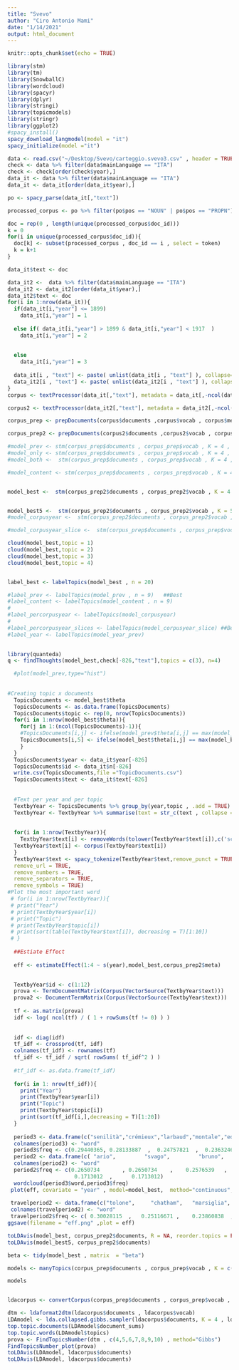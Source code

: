 ```yaml
---
title: "Svevo"
author: "Ciro Antonio Mami"
date: "1/14/2021"
output: html_document
---
```


```r
knitr::opts_chunk$set(echo = TRUE)
```

```r
library(stm)
library(tm)
library(SnowballC)
library(wordcloud)
library(spacyr)
library(dplyr)
library(stringi)
library(topicmodels)
library(stringr)
library(ggplot2)
#spacy_install()
spacy_download_langmodel(model = "it")
spacy_initialize(model ="it")

```

```r
data <- read.csv("~/Desktop/Svevo/carteggio.svevo3.csv" , header = TRUE , sep = ";")
check <- data %>% filter(data$mainLanguage == "ITA")
check <- check[order(check$year),]
data_it <- data %>% filter(data$mainLanguage == "ITA")
data_it <- data_it[order(data_it$year),]

po <- spacy_parse(data_it[,"text"])

processed_corpus <- po %>% filter(po$pos == "NOUN" | po$pos == "PROPN")

doc = rep(0 , length(unique(processed_corpus$doc_id)))
k = 0
for(i in unique(processed_corpus$doc_id)){
  doc[k] <- subset(processed_corpus , doc_id == i , select = token)
  k = k+1
}

data_it$text <- doc

data_it2 <-  data %>% filter(data$mainLanguage == "ITA")
data_it2 <- data_it2[order(data_it$year),]
data_it2$text <- doc
for(i in 1:nrow(data_it)){
  if(data_it[i,"year"] <= 1899)
    data_it[i,"year"] = 1
  
  else if( data_it[i,"year"] > 1899 & data_it[i,"year"] < 1917  )
    data_it[i,"year"] = 2
  
  
  else
    data_it[i,"year"] = 3
  
  data_it[i , "text"] <- paste( unlist(data_it[i , "text"] ), collapse=' ')
  data_it2[i , "text"] <- paste( unlist(data_it2[i , "text"] ), collapse=' ')                         
}
corpus <- textProcessor(data_it[,"text"], metadata = data_it[,-ncol(data_it)]  , language = "it"  , customstopwords = c('schmitz', 'signore', 'signora', 'ettore', 'lettera', 'parola', 'fare', 'cosa' , 'acqua' , 'sera' , 'bepi' , 'mattina' , 'mano','trieste'  ))

corpus2 <- textProcessor(data_it2[,"text"], metadata = data_it2[,-ncol(data_it2)] ,ucp = TRUE , language = "it"  , customstopwords = c('schmitz', 'signore', 'signora', 'ettore', 'lettera', 'parola', 'fare', 'cosa' , 'acqua' , 'sera', 'mattina' , 'mano','trieste' , 'pom' , 'murano'))

corpus_prep <- prepDocuments(corpus$documents ,corpus$vocab , corpus$meta , lower.thresh = 5 , upper.thresh = 300)

corpus_prep2 <- prepDocuments(corpus2$documents ,corpus2$vocab , corpus2$meta , lower.thresh = 5 , upper.thresh = 300)
```


```r
#model_prev <- stm(corpus_prep$documents , corpus_prep$vocab , K = 4 , prevalence = ~ year , data = corpus_prep$meta , init.type = "LDA")
#model_only <- stm(corpus_prep$documents , corpus_prep$vocab , K = 4 , init.type = "LDA")
#model_both <-  stm(corpus_prep$documents , corpus_prep$vocab , K = 4 , prevalence = ~ year , content = ~year , data = corpus_prep$meta , init.type = "LDA")

#model_content <- stm(corpus_prep$documents , corpus_prep$vocab , K = 4 , content = ~ corpus , data = corpus_prep$meta , init.type = "LDA")


model_best <-  stm(corpus_prep2$documents , corpus_prep2$vocab , K = 4 , prevalence = ~ s(year , df = 200)  , data = corpus_prep2$meta , init.type = "LDA" , verbose =FALSE)  ##New best


model_best5 <-  stm(corpus_prep2$documents , corpus_prep2$vocab , K = 5 , prevalence = ~ s(year)  , data = corpus_prep2$meta , init.type = "LDA" , verbose =FALSE)  ##New best
#model_corpusyear <-  stm(corpus_prep2$documents , corpus_prep2$vocab , K = 4 , prevalence = ~ corpus + year , data = corpus_prep2$meta , init.type = "LDA")

#model_corpusyear_slice <-  stm(corpus_prep$documents , corpus_prep$vocab , K = 4 , prevalence = ~ corpus + year , data = corpus_prep$meta , init.type = "LDA")


```

```r
cloud(model_best,topic = 1)
cloud(model_best,topic = 2)
cloud(model_best,topic = 3)
cloud(model_best,topic = 4)


label_best <- labelTopics(model_best , n = 20)

#label_prev <- labelTopics(model_prev , n = 9)   ##Best
#label_content <- labelTopics(model_content , n = 9)
#
#label_percorpusyear <- labelTopics(model_corpusyear) 
#
#label_percorpusyear_slices <- labelTopics(model_corpusyear_slice) ##Best
#label_year <- labelTopics(model_year_prev)
  
```


```r
library(quanteda)
q <- findThoughts(model_best,check[-826,"text"],topics = c(3), n=4)

  #plot(model_prev,type="hist")
 
  
#Creating topic x documents   
  TopicsDocuments <- model_best$theta
  TopicsDocuments <- as.data.frame(TopicsDocuments)
  TopicsDocuments$topic <- rep(0, nrow(TopicsDocuments))
  for(i in 1:nrow(model_best$theta)){
    for(j in 1:(ncol(TopicsDocuments)-1)){
    #TopicsDocuments[i,j] <- ifelse(model_prev$theta[i,j] == max(model_prev$theta[i,]) , model_prev$theta[i,j],0 )
    TopicsDocuments[i,5] <- ifelse(model_best$theta[i,j] == max(model_best$theta[i,]) , j , TopicsDocuments[i,5])
    }
  }
  TopicsDocuments$year <- data_it$year[-826]
  TopicsDocuments$id <- data_it$n[-826]
  write.csv(TopicsDocuments,file ="TopicDocuments.csv")
  TopicsDocuments$text <- data_it$text[-826]
  
  
  #Text per year and per topic
  TextbyYear <- TopicsDocuments %>% group_by(year,topic , .add = TRUE)
  TextbyYear <- TextbyYear %>% summarise(text = str_c(text , collapse = " "))
 
  
  for(i in 1:nrow(TextbyYear)){
    TextbyYear$text[i] <- removeWords(tolower(TextbyYear$text[i]),c('schmitz', 'signore', 'signora', 'ettore', 'lettera', 'parola', 'fare', 'cosa' , 'acqua' , 'sera' , 'bepi' , 'mattina' , 'mano','trieste' ,'s.', 'aff.o','tue','moglie'))
  TextbyYear$text[i] <- corpus(TextbyYear$text[i])
  }
  TextbyYear$text <- spacy_tokenize(TextbyYear$text,remove_punct = TRUE,
  remove_url = TRUE,
  remove_numbers = TRUE,
  remove_separators = TRUE,
  remove_symbols = TRUE)
#Plot the most important word
 # for(i in 1:nrow(TextbyYear)){
 # print("Year")
 # print(TextbyYear$year[i])
 # print("Topic")
 # print(TextbyYear$topic[i])
 # print(sort(table(TextbyYear$text[i]), decreasing = T)[1:10])
 # }
  
  ##Estiate Effect
 
  eff <- estimateEffect(1:4 ~ s(year),model_best,corpus_prep2$meta)
  

  TextbyYear$id <- c(1:12)
  prova <- TermDocumentMatrix(Corpus(VectorSource(TextbyYear$text)))
  prova2 <- DocumentTermMatrix(Corpus(VectorSource(TextbyYear$text)))
  
  tf <- as.matrix(prova)
  idf <- log( ncol(tf) / ( 1 + rowSums(tf != 0) ) )
  
  
  idf <- diag(idf) 
  tf_idf <- crossprod(tf, idf)
  colnames(tf_idf) <- rownames(tf)
  tf_idf <- tf_idf / sqrt( rowSums( tf_idf^2 ) )
  
  #tf_idf <- as.data.frame(tf_idf)
  
  for(i in 1: nrow(tf_idf)){
    print("Year")
    print(TextbyYear$year[i])
    print("Topic")
    print(TextbyYear$topic[i])
    print(sort(tf_idf[i,],decreasing = T)[1:20])
  }
  
  period3 <- data.frame(c("senilità","crémieux","larbaud","montale","editore","libro","villa", "articolo","zeno","joyce","copie" ))
  colnames(period3) <- "word"
  period3$freq <- c(0.29440365, 0.28133887  ,  0.24757821  ,  0.23632465 ,   0.17630569  ,  0.17412175 ,   0.16100200 ,   0.15527374,    0.14720183 ,0.14490180  ,  0.13504266)
  period2 <- data.frame(c( "ario",         "svago",         "bruno",      "dicembre",        "tribel",   "centotrenta",      "estraneo","fragranza",       "inganna"))
  colnames(period2) <- "word"
  period2$freq <- c(0.2650734       , 0.2650734    ,    0.2576539   ,     0.2510976    ,    0.2100657     ,   0.1713012  ,     0.1713012 ,
                     0.1713012  ,      0.1713012)
  wordcloud(period3$word,period3$freq)
 plot(eff, covariate = "year" , model=model_best,  method="continuous", labeltype = "custom" , custom.labels= c("Travel","Family", "Work" , "Literature"))
 
 travelperiod2 <- data.frame(c("tolone",     "chatham",   "marsiglia",    "plymouth",     "viaggio",    "frantzen",      "titina",        "olga","lettere", "inghilterra",      "levico",      "londra" ))
 colnames(travelperiod2) <- "word"
 travelperiod2$freq <- c( 0.30028115  ,   0.25116671 ,    0.23860838  ,   0.18666125  ,   0.17581670  ,  0.17581670   ,  0.17267711  ,   0.14648185 , 0.14325003  ,   0.13878909  ,   0.13085828 ,    0.11937503  )
ggsave(filename = "eff.png" ,plot = eff)

toLDAvis(model_best, corpus_prep2$documents, R = NA, reorder.topics = FALSE)
toLDAvis(model_best5, corpus_prep2$documents)
```

```r
beta <- tidy(model_best , matrix  = "beta")
```




```r
models <- manyTopics(corpus_prep$documents , corpus_prep$vocab , K = c(3,4,5,6,7) , prevalence = ~ year , data = corpus_prep$meta , init.type = "LDA", runs= 20)

models


ldacorpus <- convertCorpus(corpus_prep$documents , corpus_prep$vocab , type ="lda")

dtm <- ldaformat2dtm(ldacorpus$documents , ldacorpus$vocab)
LDAmodel <- lda.collapsed.gibbs.sampler(ldacorpus$documents, K = 4 , ldacorpus$vocab, num.iterations = 500 , alpha = 0.1 , eta =0.1)
top.topic.documents(LDAmodel$document_sums)
top.topic.words(LDAmodel$topics)
prova <- FindTopicsNumber(dtm , c(4,5,6,7,8,9,10) , method="Gibbs")
FindTopicsNumber_plot(prova)
toLDAvis(LDAmodel, ldacorpus$documents)
toLDAvis(LDAmodel, ldacorpus$documents)
```



